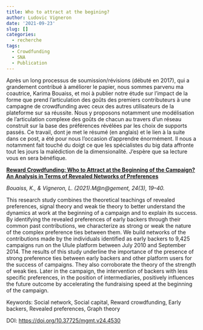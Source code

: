 ```yaml
---
title: Who to attract at the begining?
author: Ludovic Vigneron
date: '2021-09-23'
slug: []
categories:
  - recherche
tags:
  - Crowdfunding
  - SNA
  - Publication
---
```


Après un long processus de soumission/révisions (débuté en 2017), qui a grandement contribué à améliorer le papier, nous sommes parvenu ma coautrice, Karima Bouaiss, et moi à publier notre étude sur l'impact de la forme que prend l'articulation des goûts des premiers contributeurs à une campagne de crowdfunding avec ceux des autres utilisateurs de la plateforme sur sa réussite. Nous y proposons notamment une modélisation de l'articulation complexe des goûts de chacun au travers d'un réseau construit sur la base des préférences révélées par les choix de supports passés. Ce travail, dont je met le résumé (en anglais) et le lien à la suite dans ce post, a été pour nous l'occasion d'apprendre énormément. Il nous a notamment fait touché du doigt ce que les spécialistes du big data affronte tout les jours la malédiction de la dimensionalité. J'espère que sa lecture vous en sera bénéfique.

**[Reward Crowdfunding: Who to Attract at the Beginning of the Campaign? An Analysis in Terms of Revealed Networks of Preferences](https://management-aims.com/index.php/mgmt/article/view/4530)**

*Bouaiss, K., & Vigneron, L. (2021).M@n@gement, 24(3), 19–40.*

This research study combines the theoretical teachings of revealed preferences, signal theory and weak tie theory to better understand the dynamics at work at the beginning of a campaign and to explain its success. By identifying the revealed preferences of early backers through their common past contributions, we characterize as strong or weak the nature of the complex preference ties between them. We build networks of the contributions made by the individuals identified as early backers to 9,425 campaigns run on the Ulule platform between July 2010 and September 2014. The results of this study underline the importance of the presence of strong preference ties between early backers and other platform users for the success of campaigns. They also corroborate the theory of the strength of weak ties. Later in the campaign, the intervention of backers with less specific preferences, in the position of intermediaries, positively influences the future outcome by accelerating the fundraising speed at the beginning of the campaign. 

Keywords: Social network, Social capital, Reward crowdfunding, Early backers, Revealed preferences, Graph theory

DOI: [https://doi.org/10.37725/mgmt.v24.4530](https://doi.org/10.37725/mgmt.v24.4530)



